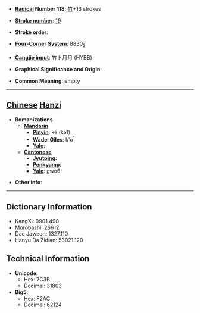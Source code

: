 * '''[[Wiktionary:Chinese radical index| Radical]] Number 118''': [[Wiktionary:Chinese radical index 竹|竹]]+13 strokes

* '''[[Wiktionary:Chinese total strokes index|Stroke number]]''': [[Wiktionary:Chinese total strokes index 19|19]]

* '''Stroke order''': 

* '''[[Wiktionary:Chinese four corner index|Four-Corner System]]''': 8830<sub>2</sub>

* '''[[Wiktionary:Chinese Cangjie index|Cangjie input]]''': 竹卜月月 (HYBB)

* '''Graphical Significance and Origin''': 

* '''Common Meaning''': empty

----

== [[Chinese]] [[Hanzi]] ==

* '''Romanizations'''
** '''[[Mandarin]]'''
*** '''[[Pinyin]]''': kē (ke1)
*** '''[[Wade-Giles]]''': k'o<sup>1</sup>
*** '''[[Yale]]''': 
** '''[[Cantonese]]'''
*** '''[[Jyutping]]''':
*** '''[[Penkyamp]]''': 
*** '''[[Yale]]''': gwo6

* '''Other info''': 

----

== Dictionary Information ==

* KangXi: 0901.490
* Morobashi: 26612
* Dae Jaweon: 1327.110
* Hanyu Da Zidian: 53021.120

== Technical Information ==

* '''Unicode''':
** Hex: 7C3B
** Decimal: 31803
* '''Big5''':
** Hex: F2AC
** Decimal: 62124